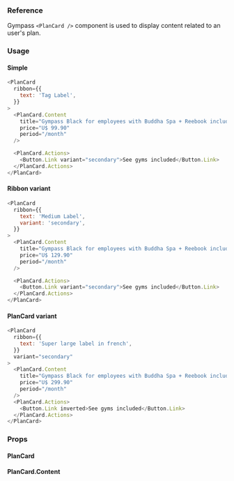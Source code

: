 ### Reference

Gympass `<PlanCard />` component is used to display content related to an user's
plan.

### Usage

#### Simple

```javascript reactLive=true center=true
<PlanCard
  ribbon={{
    text: 'Tag Label',
  }}
>
  <PlanCard.Content
    title="Gympass Black for employees with Buddha Spa + Reebook included"
    price="U$ 99.90"
    period="/month"
  />

  <PlanCard.Actions>
    <Button.Link variant="secondary">See gyms included</Button.Link>
  </PlanCard.Actions>
</PlanCard>
```

#### Ribbon variant

```javascript reactLive=true center=true
<PlanCard
  ribbon={{
    text: 'Medium Label',
    variant: 'secondary',
  }}
>
  <PlanCard.Content
    title="Gympass Black for employees with Buddha Spa + Reebook included"
    price="U$ 129.90"
    period="/month"
  />

  <PlanCard.Actions>
    <Button.Link variant="secondary">See gyms included</Button.Link>
  </PlanCard.Actions>
</PlanCard>
```

#### PlanCard variant

```javascript reactLive=true center=true
<PlanCard
  ribbon={{
    text: 'Super large label in french',
  }}
  variant="secondary"
>
  <PlanCard.Content
    title="Gympass Black for employees with Buddha Spa + Reebook included"
    price="U$ 299.90"
    period="/month"
  />
  <PlanCard.Actions>
    <Button.Link inverted>See gyms included</Button.Link>
  </PlanCard.Actions>
</PlanCard>
```

### Props

#### PlanCard

<PropsTable component="PlanCard" platform="web" />

#### PlanCard.Content

<PropsTable component="PlanCard.Content" platform="web" />
